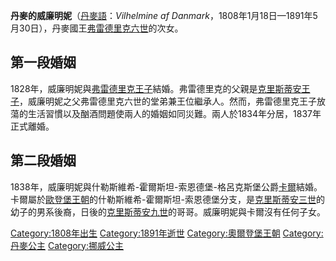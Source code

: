 {{Unreferenced|time=2020-08-29T08:11:58+00:00}}
{{Unreferenced|time=2020-08-29T08:11:45+00:00}}
{{Infobox royalty
| name        = 丹麥的威廉明妮
| title       = 什勒斯維希-霍爾斯坦-索恩德堡-格呂克斯堡公爵夫人
| image       = Wilhelmine Marie princess of Danmark (1808-1891) by Christian Albrecht Jensen.jpg
| image_size  = 200px
| birth_date  = {{Birth date|1808|1|18|df=y}}
| birth_place = [[霍爾斯坦公國|霍爾斯坦公國]][[基爾|基爾]]
| death_date  = {{Death date and age|1891|5|30|1808|1|18|df=y}}
| death_place = [[普魯士王國|普魯士王國]][[格呂克斯堡|格呂克斯堡]]
| spouse      = {{marriage|[[弗雷德里克七世|弗雷德里克王子]]|1828|1837|end=離婚}}<br>{{marriage|什勒斯維希-霍爾斯坦-索恩德堡-格呂克斯堡公爵[[卡尔_(石勒苏益格-荷尔斯泰因-森讷堡-格吕克斯堡公爵)|卡爾]]|1838|1878|end=夫逝}}
| house       = [[歐登堡王朝|歐登堡王朝]]
| father      = [[弗雷德里克六世|弗雷德里克六世]]
| mother      = [[黑森-卡塞爾的瑪麗_(1767-1852)|黑森-卡塞爾的瑪麗]]
}}

'''丹麥的威廉明妮'''（[[丹麥語|丹麥語]]：''Vilhelmine af Danmark''，1808年1月18日—1891年5月30日），丹麥國王[[弗雷德里克六世|弗雷德里克六世]]的次女。

== 第一段婚姻 ==
1828年，威廉明妮與[[弗雷德里克七世|弗雷德里克王子]]結婚。弗雷德里克的父親是[[克里斯蒂安八世|克里斯蒂安王子]]，威廉明妮之父弗雷德里克六世的堂弟兼王位繼承人。然而，弗雷德里克王子放蕩的生活習慣以及酗酒問題使兩人的婚姻如同災難。兩人於1834年分居，1837年正式離婚。

== 第二段婚姻 ==
1838年，威廉明妮與什勒斯維希-霍爾斯坦-索恩德堡-格呂克斯堡公爵[[卡尔_(石勒苏益格-荷尔斯泰因-森讷堡-格吕克斯堡公爵)|卡爾]]結婚。卡爾屬於[[歐登堡王朝|歐登堡王朝]]的什勒斯維希-霍爾斯坦-索恩德堡分支，是[[克里斯蒂安三世|克里斯蒂安三世]]的幼子{{le|約翰二世 (什勒斯維希-霍爾斯坦-索恩德堡)|John II, Duke of Schleswig-Holstein-Sonderburg|約翰}}的男系後裔，日後的[[克里斯蒂安九世|克里斯蒂安九世]]的哥哥。威廉明妮與卡爾沒有任何子女。

{{DEFAULTSORT: Vilhelmine Marie}}
[[Category:1808年出生|Category:1808年出生]]
[[Category:1891年逝世|Category:1891年逝世]]
[[Category:奧爾登堡王朝|Category:奧爾登堡王朝]]
[[Category:丹麥公主|Category:丹麥公主]]
[[Category:挪威公主|Category:挪威公主]]